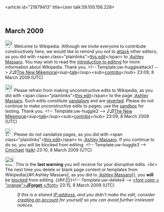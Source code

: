 <article id="21879413" title=User talk:59.100.156.228>
	<talkpage id="21879413" title="User talk:59.100.156.228">

== March 2009 ==

[[Image:Information.png|25px]] Welcome to Wikipedia. Although we invite everyone to contribute constructively here, we would like to remind you not to [[Wikipedia:No personal attacks|attack]] other editors, as you did with &lt;span class=&quot;plainlinks&quot;&gt;[http://en.wikipedia.org/wiki/Ashley_Massaro?diff=275911849 this edit]&lt;/span&gt; to [[:Ashley Massaro]]. You may wish to read the [[Wikipedia:Introduction|introduction to editing]] for more information about Wikipedia. Thank you. &lt;!-- Template:uw-huggleattack1 --&gt; ♪♫[[User:The New Mikemoral|The New Mikemoral]]&lt;sup&gt;[[User talk:The New Mikemoral|talk]]&lt;/sup&gt;&lt;sub&gt;[[Special:Contributions/The_New_Mikemoral|contribs]]&lt;/sub&gt; 23:09, 8 March 2009 (UTC)

[[Image:Information.png|25px]] Please refrain from making unconstructive edits to Wikipedia, as you did with &lt;span class=&quot;plainlinks&quot;&gt;[http://en.wikipedia.org/wiki/Ashley_Massaro?diff=275912249 this edit]&lt;/span&gt; to the page [[:Ashley Massaro]]. Such edits constitute [[Wikipedia:Vandalism|vandalism]] and are [[Help:Reverting|reverted]]. Please do not continue to make unconstructive edits to pages; use the [[Wikipedia:Sandbox|sandbox]] for testing. Thank you. &lt;!-- Template:uw-huggle2 --&gt; ♪♫[[User:The New Mikemoral|The New Mikemoral]]&lt;sup&gt;[[User talk:The New Mikemoral|talk]]&lt;/sup&gt;&lt;sub&gt;[[Special:Contributions/The_New_Mikemoral|contribs]]&lt;/sub&gt; 23:09, 8 March 2009 (UTC)

[[Image:Nuvola apps important.svg|25px]] Please do not vandalize pages, as you did with &lt;span class=&quot;plainlinks&quot;&gt;[http://en.wikipedia.org/wiki/Ashley_Massaro?diff=275912249 this edit]&lt;/span&gt; to [[:Ashley Massaro]]. If you continue to do so, you will be blocked from editing. &lt;!-- Template:uw-huggle3 --&gt; [[User:Cmichael|Cmichael]] ([[User talk:Cmichael|talk]]) 23:10, 8 March 2009 (UTC)

[[Image:Stop hand nuvola.svg|30px]] This is the '''last warning''' you will receive for your disruptive edits. &lt;br&gt; The next time you delete or blank page content or templates from Wikipedia{{#if:Ashley Massaro|, as you did to [[:Ashley Massaro]]}}, you '''will''' be [[Wikipedia:Blocking policy|blocked]] from editing. {{#if:|{{{2}}}|}}&lt;!-- Template:uw-delete4 --&gt; [[User:JForget|&lt;font color = &quot;orange&quot;&gt;'''JForget''' &lt;/font&gt;]] 23:15, 8 March 2009 (UTC)
:''If this is a shared [[IP address]], and you didn't make the edit, consider [[Wikipedia:Why create an account?|creating an account]] for yourself so you can avoid further irrelevant notices.''
	</talkpage>
</article>